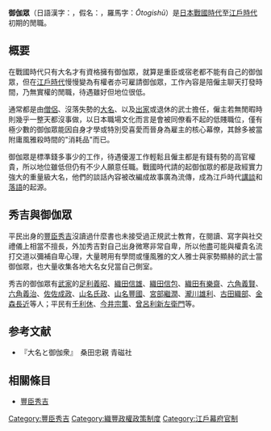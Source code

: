 '''御伽眾'''（日語漢字：{{lang|ja|御伽衆}}，假名：{{lang|ja|おとぎしゅう}}，羅馬字：''Ōtogishū''）是[[日本戰國時代|日本戰國時代]]至[[江戶時代|江戶時代]]初期的閒職。

== 概要 ==
在戰國時代只有大名才有資格擁有御伽眾，就算是重臣或宿老都不能有自己的御伽眾，但在[[江戶時代|江戶時代]]慢慢變為有權者亦可雇請御伽眾，工作內容是陪僱主聊天打發時間，乃無實權的閒職，待遇雖好但地位很低。

通常都是由[[僧侶|僧侶]]、沒落失勢的[[大名_(稱謂)|大名]]、以及[[出家|出家]]或退休的武士擔任，僱主若無閒暇時則幾乎一整天都沒事做，以日本職場文化而言是會被同僚看不起的低賤職位，僅有極少數的御伽眾能因自身才學或特別受喜愛而晉身為雇主的核心幕僚，其餘多被當附庸風雅殺時間的"消耗品"而已。

御伽眾是標準錢多事少的工作，待遇優渥工作輕鬆且僱主都是有錢有勢的高官權貴，所以地位雖低但仍有不少人願意任職。戰國時代請的起御伽眾的都是政經實力強大的重量級大名，他們的談話內容被改編成故事廣為流傳，成為江戶時代[[講談|講談]]和[[落語|落語]]的起源。

== 秀吉與御伽眾 ==
平民出身的[[豐臣秀吉|豐臣秀吉]]沒讀過什麼書也未接受過正規武士教育，在閱讀、寫字與社交禮儀上相當不擅長，外加秀吉對自己出身微寒非常自卑，所以他盡可能與權貴名流打交道以彌補自卑心理，大量聘用有學問或懂風雅的文人雅士與家勢顯赫的武士當御伽眾，也大量收集各地大名女兒當自己側室。

秀吉的御伽眾有[[武家|武家]]的[[足利義昭|足利義昭]]、[[織田信雄|織田信雄]]、[[織田信包|織田信包]]、[[織田有樂齋|織田有樂齋]]、[[六角義賢|六角義賢]]、[[六角義治|六角義治]]、[[佐佐成政|佐佐成政]]、[[山名氏政|山名氏政]]、[[山名豐國|山名豐國]]、[[宮部繼潤|宮部繼潤]]、[[瀧川雄利|瀧川雄利]]、[[古田織部|古田織部]]、[[金森長近|金森長近]]等人；平民有[[千利休|千利休]]、[[今井宗薫|今井宗薫]]、[[曾呂利新左衛門|曾呂利新左衛門]]等。

== 参考文献 ==
*『大名と御伽衆』　桑田忠親 青磁社

== 相關條目 ==
*[[豐臣秀吉|豐臣秀吉]]

{{豐臣政權}}

[[Category:豐臣秀吉|Category:豐臣秀吉]]
[[Category:織豐政權政策制度|Category:織豐政權政策制度]]
[[Category:江戶幕府官制|Category:江戶幕府官制]]